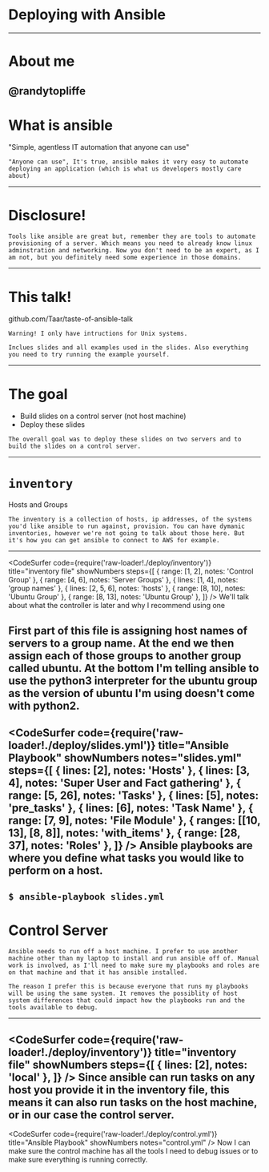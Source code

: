 
# Deploying with Ansible
---
# About me

@randytopliffe
---
# What is ansible

"Simple, agentless IT automation that anyone can use"
```notes
"Anyone can use", It's true, ansible makes it very easy to automate deploying an application (which is what us developers mostly care about)
```
---
# Disclosure!

```notes
Tools like ansible are great but, remember they are tools to automate provisioning of a server. Which means you need to already know linux adminstration and networking. Now you don't need to be an expert, as I am not, but you definitely need some experience in those domains.
```
---
# This talk!

github.com/Taar/taste-of-ansible-talk
```notes
Warning! I only have intructions for Unix systems.

Inclues slides and all examples used in the slides. Also everything you need to try running the example yourself.
```
---
# The goal
- Build slides on a control server (not host machine)
- Deploy these slides
```notes
The overall goal was to deploy these slides on two servers and to build the slides on a control server.
```
---
# `inventory`

Hosts and Groups

```notes
The inventory is a collection of hosts, ip addresses, of the systems you'd like ansible to run against, provision. You can have dymanic inventories, however we're not going to talk about those here. But it's how you can get ansible to connect to AWS for example.
```
---
<CodeSurfer
  code={require('raw-loader!./deploy/inventory')}
  title="inventory file"
  showNumbers
  steps={[
    { range: [1, 2], notes: 'Control Group' },
    { range: [4, 6], notes: 'Server Groups' },
    { lines: [1, 4], notes: 'group names' },
    { lines: [2, 5, 6], notes: 'hosts' },
    { range: [8, 10], notes: 'Ubuntu Group' },
    { range: [8, 13], notes: 'Ubuntu Group' },
  ]}
/>
<Notes>
We'll talk about what the controller is later and why I recommend using one

First part of this file is assigning host names of servers to a group name. At the end we then assign each of those groups to another group called ubuntu. At the bottom I'm telling ansible to use the python3 interpreter for the ubuntu group as the version of ubuntu I'm using doesn't come with python2.
</Notes>
---
<CodeSurfer
  code={require('raw-loader!./deploy/slides.yml')}
  title="Ansible Playbook"
  showNumbers
  notes="slides.yml"
  steps={[
    { lines: [2], notes: 'Hosts' },
    { lines: [3, 4], notes: 'Super User and Fact gathering' },
    { range: [5, 26], notes: 'Tasks' },
    { lines: [5], notes: 'pre_tasks' },
    { lines: [6], notes: 'Task Name' },
    { range: [7, 9], notes: 'File Module' },
    { ranges: [[10, 13], [8, 8]], notes: 'with_items' },
    { range: [28, 37], notes: 'Roles' },
  ]}
/>
<Notes>
Ansible playbooks are where you define what tasks you would like to perform on a host.
</Notes>
---
`$ ansible-playbook slides.yml`
---
# Control Server

```notes
Ansible needs to run off a host machine. I prefer to use another machine other than my laptop to install and run ansible off of. Manual work is involved, as I'll need to make sure my playbooks and roles are on that machine and that it has ansible installed.

The reason I prefer this is because everyone that runs my playbooks will be using the same system. It removes the possiblity of host system differences that could impact how the playbooks run and the tools available to debug.
```
---
<CodeSurfer
  code={require('raw-loader!./deploy/inventory')}
  title="inventory file"
  showNumbers
  steps={[
    { lines: [2], notes: 'local' },
  ]}
/>
<Notes>
Since ansible can run tasks on any host you provide it in the inventory file, this means it can also run tasks on the host machine, or in our case the control server.
</Notes>
---
<CodeSurfer
  code={require('raw-loader!./deploy/control.yml')}
  title="Ansible Playbook"
  showNumbers
  notes="control.yml"
/>
<Notes>
Now I can make sure the control machine has all the tools I need to debug issues or to make sure everything is running correctly.
</Notes>
